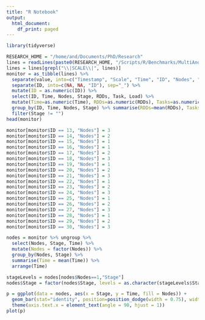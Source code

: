 ```yaml
---
title: "R Notebook"
output:
  html_document:
    df_print: paged
---
```


```r
library(tidyverse)

RESEARCH_HOME = "/home/and/Documents/PhD/Research"
lines = readLines(paste0(RESEARCH_HOME, "/Scripts/R/Benchmarks/MultiAndSingleNode/R12/aws/monitor.txt"))
lines = lines[grepl("\\|SCALE\\|", lines)]
monitor = as_tibble(lines) %>%
  separate(value, into=c("Timestamp", "Scale", "Time", "ID", "Nodes", "Stage", "RDDs", "Task", "Dura", "Load"), sep="\\|") %>%
  separate(ID, into=c(NA, NA, "ID"), sep="_") %>%
  mutate(ID = as.numeric(ID)) %>%
  select(ID, Time, Nodes, Stage, RDDs, Task, Load) %>%
  mutate(Time=as.numeric(Time), RDDs=as.numeric(RDDs), Tasks=as.numeric(Task), Load=as.numeric(Load)) %>%
  group_by(ID, Time, Nodes, Stage) %>% summarise(RDDs=mean(RDDs), Tasks=mean(Tasks), Load=mean(Load)) %>%
  filter(Stage != "")
head(monitor)
```

```r
monitor[monitor$ID == 13, "Nodes"] = 3
monitor[monitor$ID == 14, "Nodes"] = 2
monitor[monitor$ID == 15, "Nodes"] = 1
monitor[monitor$ID == 16, "Nodes"] = 1
monitor[monitor$ID == 17, "Nodes"] = 2
monitor[monitor$ID == 18, "Nodes"] = 3
monitor[monitor$ID == 19, "Nodes"] = 1
monitor[monitor$ID == 20, "Nodes"] = 2
monitor[monitor$ID == 21, "Nodes"] = 3
monitor[monitor$ID == 22, "Nodes"] = 1
monitor[monitor$ID == 23, "Nodes"] = 2
monitor[monitor$ID == 24, "Nodes"] = 3
monitor[monitor$ID == 25, "Nodes"] = 1
monitor[monitor$ID == 26, "Nodes"] = 2
monitor[monitor$ID == 27, "Nodes"] = 3
monitor[monitor$ID == 28, "Nodes"] = 1
monitor[monitor$ID == 29, "Nodes"] = 2
monitor[monitor$ID == 30, "Nodes"] = 3

nodes = monitor %>% ungroup %>% 
  select(Nodes, Stage, Time) %>%
  mutate(Nodes = factor(Nodes)) %>%
  group_by(Nodes, Stage) %>%
  summarise(Time = mean(Time)) %>%
  arrange(Time)
```

```r
stageLevels = nodes[nodes$Nodes==1,"Stage"]
nodes$Stage = factor(nodes$Stage, levels = as.character(stageLevels$Stage))

p = ggplot(data = nodes, aes(x = Stage, y = Time, fill = Nodes)) +
  geom_bar(stat="identity", position=position_dodge(width = 0.75), width = 0.7) + 
  theme(axis.text.x = element_text(angle = 90, hjust = 1))
plot(p)
```

